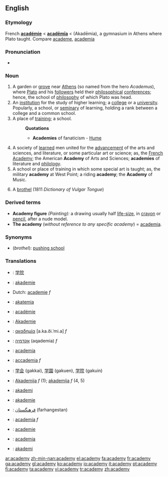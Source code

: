 ==English==

===Etymology===
French '''[[académie]]''' < {{L.}} '''[[academia|acadēmīa]]''' < {{AGr.}} '''{{polytonic|[[Ἀκαδήμια]]}}''' (Akadēmia), a gymnasium in Athens where Plato taught. Compare [[academe]], [[academia]]

===Pronunciation===
*{{audio|en-us-academy.ogg|Audio (US)}}

===Noun===
{{en-noun|academ|ies}}

# A garden or [[grove]] near [[Athens]] (so named from the hero ''Academus''), where [[Plato]] and his [[followers]] held their [[philosophical]] [[conference]]s; hence, the school of [[philosophy]] of which Plato was head.
# An [[institution]] for the study of higher learning; a [[college]] or a [[university]]. Popularly, a school, or [[seminary]] of learning, holding a rank between a college and a common school.
# A place of [[training]]; a school.
#:'''Quotations'''
#:*'''Academies''' of fanaticism - [[Hume]]
# A society of [[learned]] men united for the [[advancement]] of the arts and sciences, and literature, or some particular art or science; as, the [[French Academy]]; the American '''Academy''' of Arts and Sciences; '''academies''' of literature and [[philology]].
# A school or place of training in which some special art is taught; as, the military '''academy''' at West Point; a riding '''academy'''; the '''Academy''' of Music.
# {{vulgar}} A [[brothel]] (1811 ''Dictionary of Vulgar Tongue'')

===Derived terms===
*'''Academy figure''' ''(Painting):'' a drawing usually half [[life-size]], in [[crayon]] or [[pencil]], after a nude model.
*'''The academy''' (''without reference to any specific academy'') = [[academia]].

===Synonyms===
* (''brothel''): [[pushing school]]

===Translations===
{{trans-top|Athenian garden}}
{{trans-mid}}
{{trans-bottom}}

{{trans-top|College or university}}
{{trans-mid}}
{{trans-bottom}}

{{trans-top|Place of training, school}}
{{trans-mid}}
{{trans-bottom}}

{{trans-top|Learned society}}
{{trans-mid}}
{{trans-bottom}}

{{trans-top|Specialized school}}
{{trans-mid}}
{{trans-bottom}}

{{trans-top|Brothel}}
{{trans-mid}}
{{trans-bottom}}

{{trans-top|Translations to be checked}}
*{{ttbc|Chinese}}: [[学院]]
*{{ttbc|Czech}}: [[akademie]]
*{{ttbc}}Dutch: [[academie]] ''f''
*{{ttbc|Finnish}}: [[akatemia]]
*{{ttbc|French}}: [[académie]]
*{{ttbc|German}}: [[Akademie]]
*{{ttbc|Greek}}: [[ακαδημία]] [a.ka.ði.ˈmi.a] ''f''
*{{ttbc|Hebrew}}: [[אקדמיה]] (aqademia) ''f''
*{{ttbc|Interlingua}}: [[academia]]
*{{ttbc|Italian}}: [[accademia]] ''f''
{{trans-mid}}
*{{ttbc|Japanese}}: [[学会]] (gakkai), [[学園]] (gakuen), [[学院]] (gakuin)
*{{ttbc|Lithuanian}}: [[Akademija]] ''f'' (1); [[akademija]] ''f'' (4, 5)
*{{ttbc|Norwegian}}: [[akademi]]
*{{ttbc|Novial}}: [[akademie]]
*{{ttbc|Persian}}: [[فرهنگستان]] (farhangestan)
*{{ttbc|Portuguese}}: [[academia]] ''f''
*{{ttbc|Romanian}}: [[academie]]
*{{ttbc|Spanish}}: [[academia]]
*{{ttbc|Swedish}}: [[akademi]] {{c}}
{{trans-bottom}}

[[ar:academy]]
[[zh-min-nan:academy]]
[[el:academy]]
[[fa:academy]]
[[fr:academy]]
[[ga:academy]]
[[gl:academy]]
[[ko:academy]]
[[io:academy]]
[[it:academy]]
[[pt:academy]]
[[fi:academy]]
[[ta:academy]]
[[vi:academy]]
[[tr:academy]]
[[zh:academy]]